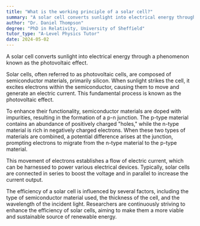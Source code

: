 ```yaml
---
title: "What is the working principle of a solar cell?"
summary: "A solar cell converts sunlight into electrical energy through the photovoltaic effect."
author: "Dr. Daniel Thompson"
degree: "PhD in Relativity, University of Sheffield"
tutor_type: "A-Level Physics Tutor"
date: 2024-05-02
---
```


A solar cell converts sunlight into electrical energy through a phenomenon known as the photovoltaic effect.

Solar cells, often referred to as photovoltaic cells, are composed of semiconductor materials, primarily silicon. When sunlight strikes the cell, it excites electrons within the semiconductor, causing them to move and generate an electric current. This fundamental process is known as the photovoltaic effect.

To enhance their functionality, semiconductor materials are doped with impurities, resulting in the formation of a p-n junction. The p-type material contains an abundance of positively charged "holes," while the n-type material is rich in negatively charged electrons. When these two types of materials are combined, a potential difference arises at the junction, prompting electrons to migrate from the n-type material to the p-type material.

This movement of electrons establishes a flow of electric current, which can be harnessed to power various electrical devices. Typically, solar cells are connected in series to boost the voltage and in parallel to increase the current output.

The efficiency of a solar cell is influenced by several factors, including the type of semiconductor material used, the thickness of the cell, and the wavelength of the incident light. Researchers are continuously striving to enhance the efficiency of solar cells, aiming to make them a more viable and sustainable source of renewable energy.
    